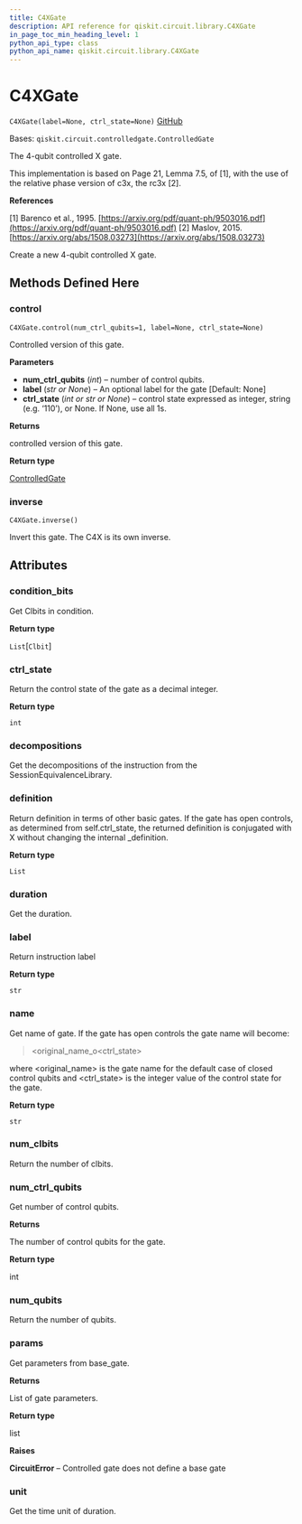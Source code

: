 ```yaml
---
title: C4XGate
description: API reference for qiskit.circuit.library.C4XGate
in_page_toc_min_heading_level: 1
python_api_type: class
python_api_name: qiskit.circuit.library.C4XGate
---
```


# C4XGate

<span id="qiskit.circuit.library.C4XGate" />

`C4XGate(label=None, ctrl_state=None)` [GitHub](https://github.com/qiskit/qiskit/tree/stable/0.20/qiskit/circuit/library/standard_gates/x.py "view source code")

Bases: `qiskit.circuit.controlledgate.ControlledGate`

The 4-qubit controlled X gate.

This implementation is based on Page 21, Lemma 7.5, of \[1], with the use of the relative phase version of c3x, the rc3x \[2].

**References**

\[1] Barenco et al., 1995. [https://arxiv.org/pdf/quant-ph/9503016.pdf](https://arxiv.org/pdf/quant-ph/9503016.pdf) \[2] Maslov, 2015. [https://arxiv.org/abs/1508.03273](https://arxiv.org/abs/1508.03273)

Create a new 4-qubit controlled X gate.

## Methods Defined Here

### control

<span id="qiskit.circuit.library.C4XGate.control" />

`C4XGate.control(num_ctrl_qubits=1, label=None, ctrl_state=None)`

Controlled version of this gate.

**Parameters**

*   **num\_ctrl\_qubits** (*int*) – number of control qubits.
*   **label** (*str or None*) – An optional label for the gate \[Default: None]
*   **ctrl\_state** (*int or str or None*) – control state expressed as integer, string (e.g. ‘110’), or None. If None, use all 1s.

**Returns**

controlled version of this gate.

**Return type**

[ControlledGate](qiskit.circuit.ControlledGate "qiskit.circuit.ControlledGate")

### inverse

<span id="qiskit.circuit.library.C4XGate.inverse" />

`C4XGate.inverse()`

Invert this gate. The C4X is its own inverse.

## Attributes

<span id="qiskit.circuit.library.C4XGate.condition_bits" />

### condition\_bits

Get Clbits in condition.

**Return type**

`List`\[`Clbit`]

<span id="qiskit.circuit.library.C4XGate.ctrl_state" />

### ctrl\_state

Return the control state of the gate as a decimal integer.

**Return type**

`int`

<span id="qiskit.circuit.library.C4XGate.decompositions" />

### decompositions

Get the decompositions of the instruction from the SessionEquivalenceLibrary.

<span id="qiskit.circuit.library.C4XGate.definition" />

### definition

Return definition in terms of other basic gates. If the gate has open controls, as determined from self.ctrl\_state, the returned definition is conjugated with X without changing the internal \_definition.

**Return type**

`List`

<span id="qiskit.circuit.library.C4XGate.duration" />

### duration

Get the duration.

<span id="qiskit.circuit.library.C4XGate.label" />

### label

Return instruction label

**Return type**

`str`

<span id="qiskit.circuit.library.C4XGate.name" />

### name

Get name of gate. If the gate has open controls the gate name will become:

> \<original\_name\_o\<ctrl\_state>

where \<original\_name> is the gate name for the default case of closed control qubits and \<ctrl\_state> is the integer value of the control state for the gate.

**Return type**

`str`

<span id="qiskit.circuit.library.C4XGate.num_clbits" />

### num\_clbits

Return the number of clbits.

<span id="qiskit.circuit.library.C4XGate.num_ctrl_qubits" />

### num\_ctrl\_qubits

Get number of control qubits.

**Returns**

The number of control qubits for the gate.

**Return type**

int

<span id="qiskit.circuit.library.C4XGate.num_qubits" />

### num\_qubits

Return the number of qubits.

<span id="qiskit.circuit.library.C4XGate.params" />

### params

Get parameters from base\_gate.

**Returns**

List of gate parameters.

**Return type**

list

**Raises**

**CircuitError** – Controlled gate does not define a base gate

<span id="qiskit.circuit.library.C4XGate.unit" />

### unit

Get the time unit of duration.

